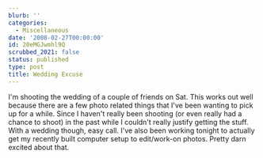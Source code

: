 ```yaml
---
blurb: ''
categories:
  - Miscellaneous
date: '2008-02-27T00:00:00'
id: 20eMGJwmhl9Q
scrubbed_2021: false
status: published
type: post
title: Wedding Excuse
---
```


I'm shooting the wedding of a couple of friends on Sat. This works
out well because there are a few photo related things that I've
been wanting to pick up for a while. Since I haven't really been
shooting (or even really had a chance to shoot) in the past while I
couldn't really justify getting the stuff. With a wedding though,
easy call. I've also been working tonight to actually get my
recently built computer setup to edit/work-on photos. Pretty darn
excited about that.

